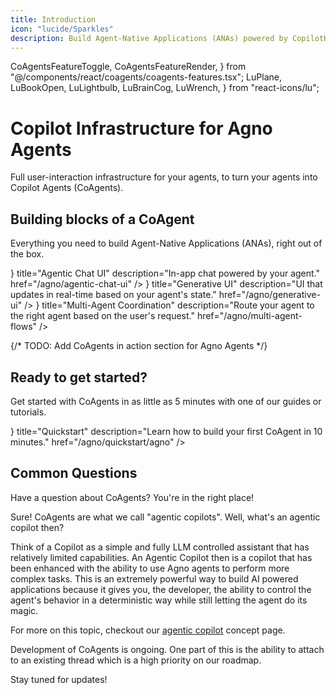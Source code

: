 ```yaml
---
title: Introduction
icon: "lucide/Sparkles"
description: Build Agent-Native Applications (ANAs) powered by CopilotKit and Agno Agents.
---
```


  CoAgentsFeatureToggle,
  CoAgentsFeatureRender,
} from "@/components/react/coagents/coagents-features.tsx";
  LuPlane,
  LuBookOpen,
  LuLightbulb,
  LuBrainCog,
  LuWrench,
} from "react-icons/lu";

# Copilot Infrastructure for Agno Agents

Full user-interaction infrastructure for your agents, to turn your agents into Copilot Agents (CoAgents).

## Building blocks of a CoAgent

Everything you need to build Agent-Native Applications (ANAs), right out of the box.

<Cards className="gap-6">
  <Card
    className="p-6 rounded-xl text-base border-[#FF3C1A]"
    icon={<LuMessageSquare className="text-[#FF3C1A]" />}
    title="Agentic Chat UI"
    description="In-app chat powered by your agent."
    href="/agno/agentic-chat-ui"
  />
  <Card
    className="p-6 rounded-xl text-base border-[#FF3C1A]"
    icon={<LuLayoutTemplate className="text-[#FF3C1A]" />}
    title="Generative UI"
    description="UI that updates in real-time based on your agent's state."
    href="/agno/generative-ui"
  />
  <Card
    className="p-6 rounded-xl text-base border-[#FF3C1A]"
    icon={<LuWand className="text-[#FF3C1A]" />}
    title="Multi-Agent Coordination"
    description="Route your agent to the right agent based on the user's request."
    href="/agno/multi-agent-flows"
  />
</Cards>

{/* TODO: Add CoAgents in action section for Agno Agents */}

## Ready to get started?

Get started with CoAgents in as little as 5 minutes with one of our guides or tutorials.

<Cards className="gap-6">
  <Card
    className="p-6 rounded-xl text-base border-[#FF3C1A]"
    icon={<LuPlay className="text-[#FF3C1A]" />}
    title="Quickstart"
    description="Learn how to build your first CoAgent in 10 minutes."
    href="/agno/quickstart/agno"
  />
</Cards>

## Common Questions

Have a question about CoAgents? You're in the right place!

<Accordions>
<Accordion title="Can you explain what a CoAgent is in more detail?">
Sure! CoAgents are what we call "agentic copilots". Well, what's an agentic copilot then?

Think of a Copilot as a simple and fully LLM controlled assistant that has relatively limited capabilities. An Agentic Copilot then is a copilot
that has been enhanced with the ability to use Agno agents to perform more complex tasks. This is an extremely powerful way to build AI
powered applications because it gives you, the developer, the ability to control the agent's behavior in a deterministic way while still letting
the agent do its magic.

For more on this topic, checkout our [agentic copilot](/agno/concepts/agentic-copilots) concept page.

</Accordion>
<Accordion title="Can I attach to an existing thread?">
Development of CoAgents is ongoing. One part of this is the ability to attach to an existing thread which is a high priority on our roadmap.

Stay tuned for updates!

</Accordion>
</Accordions> 